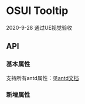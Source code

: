 

<Meta title="设计文档/Tooltip 文字提示" />

# OSUI Tooltip

2020-9-28 通过UE视觉验收

## API

### 基本属性

支持所有antd属性：见[antd文档](https://ant.design/components/tooltip-cn/)

### 新增属性

<Preview>
  <Story name="Demo" story={stories.Demo} />
</Preview>
